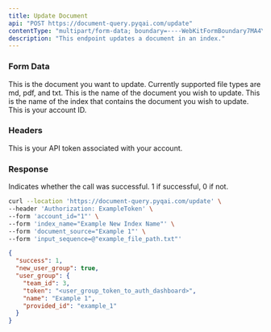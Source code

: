 ```yaml
---
title: Update Document
api: "POST https://document-query.pyqai.com/update"
contentType: "multipart/form-data; boundary=----WebKitFormBoundary7MA4YWxkTrZu0gW'"
description: "This endpoint updates a document in an index."
---
```


### Form Data

<ParamField body="input_sequence" type="file">
  This is the document you want to update. Currently supported file types are md, pdf, and txt.
</ParamField>

<ParamField body="document_source" type="string">
  This is the name of the document you wish to update.
</ParamField>

<ParamField body="index_name" type="string">
  This is the name of the index that contains the document you wish to update.
</ParamField>

<ParamField body="account_id" type="int">
  This is your account ID.
</ParamField>

### Headers

<ParamField header="Authorization" type="string">
  This is your API token associated with your account.
</ParamField>

### Response

<ResponseField name="success" type="number">
  Indicates whether the call was successful. 1 if successful, 0 if not.
</ResponseField>

<RequestExample>

```bash Example Request
curl --location 'https://document-query.pyqai.com/update' \
--header 'Authorization: ExampleToken' \
--form 'account_id="1"' \
--form 'index_name="Example New Index Name"' \
--form 'document_source="Example 1"' \
--form 'input_sequence=@"example_file_path.txt"'
```

</RequestExample>

<ResponseExample>

```json Response
{
  "success": 1,
  "new_user_group": true,
  "user_group": {
    "team_id": 3,
    "token": "<user_group_token_to_auth_dashboard>",
    "name": "Example 1",
    "provided_id": "example_1"
  }
}
```

</ResponseExample>
